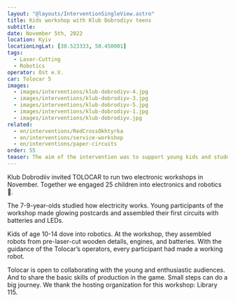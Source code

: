 ```yaml
---
layout: "@layouts/InterventionSingleView.astro"
title: Kids workshop with Klub Dobrodiyv teens
subtitle: 
date: November 5th, 2022
location: Kyiv
locationLngLat: [30.523333, 50.450001]
tags: 
  - Laser-Cutting
  - Robotics
operator: Ost e.V.
car: Tolocar 5
images:
  - images/interventions/klub-dobrodiyv-4.jpg
  - images/interventions/klub-dobrodiyv-3.jpg
  - images/interventions/klub-dobrodiyv-5.jpg
  - images/interventions/klub-dobrodiyv-1.jpg
  - images/interventions/klub-dobrodiyv.jpg
related:
  - en/interventions/RedCrossOkhtyrka
  - en/interventions/service-workshop
  - en/interventions/paper-circuits
order: 55
teaser: The aim of the intervention was to support young kids and students, teaching basic skills of production in the game.
---
```

Klub Dobrodiiv invited TOLOCAR to run two electronic workshops in November. Together we engaged 25 children into electronics and robotics 🤖.

The 7-9-year-olds studied how electricity works. Young participants of the workshop made glowing postcards and assembled their first circuits with batteries and LEDs.

Kids of age 10-14 dove into robotics. At the workshop, they assembled robots from pre-laser-cut wooden details, engines, and batteries. With the guidance of the Tolocar’s operators, every participant had made a working robot.

Tolocar is open to collaborating with the young and enthusiastic audiences. And to share the basic skills of production in the game. Small steps can do a big journey. We thank the hosting organization for this workshop: Library 115.
